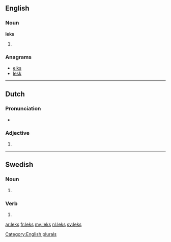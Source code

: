 ==English==

===Noun===
'''leks'''

# {{plural of|[[lek]]}}

===Anagrams===
* [[elks#English|elks]]
* [[lesk#English|lesk]]

[[Category:English plurals]]

----

==Dutch==

===Pronunciation===
* {{rhymes|ɛks|lang=nl}}

===Adjective===
{{infl|nl}}

# {{nl-adj-form|f=part|lek}}

----

==Swedish==

===Noun===
{{infl|sv|noun form}}

# {{sv-noun-form-indef-gen|lek}}

===Verb===
{{infl|sv|verb form}}

# {{sv-verb-form-pre-pass|leka}}

[[ar:leks]]
[[fr:leks]]
[[my:leks]]
[[nl:leks]]
[[sv:leks]]
